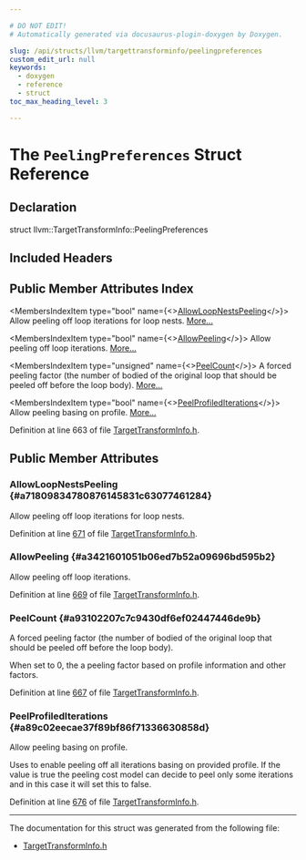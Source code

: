 ```yaml
---

# DO NOT EDIT!
# Automatically generated via docusaurus-plugin-doxygen by Doxygen.

slug: /api/structs/llvm/targettransforminfo/peelingpreferences
custom_edit_url: null
keywords:
  - doxygen
  - reference
  - struct
toc_max_heading_level: 3

---
```





# The `PeelingPreferences` Struct Reference

<DoxygenPage pluginConfig={pluginConfig}>



## Declaration

<CodeBlock>struct llvm::TargetTransformInfo::PeelingPreferences</CodeBlock>

## Included Headers

<IncludesList>
<IncludesListItem
  filePath="llvm/Analysis/TargetTransformInfo.h"
  permalink="/docs/api/files/include/include/llvm/include/llvm/analysis/targettransforminfo-h"
  isLocal="true" />
</IncludesList>

## Public Member Attributes Index

<MembersIndex>

<MembersIndexItem
  type="bool"
  name={<><a href="#a71809834780876145831c63077461284">AllowLoopNestsPeeling</a></>}>
Allow peeling off loop iterations for loop nests. <a href="#a71809834780876145831c63077461284">More...</a>
</MembersIndexItem>

<MembersIndexItem
  type="bool"
  name={<><a href="#a3421601051b06ed7b52a09696bd595b2">AllowPeeling</a></>}>
Allow peeling off loop iterations. <a href="#a3421601051b06ed7b52a09696bd595b2">More...</a>
</MembersIndexItem>

<MembersIndexItem
  type="unsigned"
  name={<><a href="#a93102207c7c9430df6ef02447446de9b">PeelCount</a></>}>
A forced peeling factor (the number of bodied of the original loop that should be peeled off before the loop body). <a href="#a93102207c7c9430df6ef02447446de9b">More...</a>
</MembersIndexItem>

<MembersIndexItem
  type="bool"
  name={<><a href="#a89c02eecae37f89bf86f71336630858d">PeelProfiledIterations</a></>}>
Allow peeling basing on profile. <a href="#a89c02eecae37f89bf86f71336630858d">More...</a>
</MembersIndexItem>

</MembersIndex>


Definition at line 663 of file <a href="/docs/api/files/include/include/llvm/include/llvm/analysis/targettransforminfo-h">TargetTransformInfo.h</a>.

<SectionDefinition>

## Public Member Attributes

### AllowLoopNestsPeeling {#a71809834780876145831c63077461284}

<MemberDefinition
  prototype="bool llvm::TargetTransformInfo::PeelingPreferences::AllowLoopNestsPeeling">
Allow peeling off loop iterations for loop nests.

Definition at line <a href="/docs/api/files/include/include/llvm/include/llvm/analysis/targettransforminfo-h/#l00671">671</a> of file <a href="/docs/api/files/include/include/llvm/include/llvm/analysis/targettransforminfo-h">TargetTransformInfo.h</a>.
</MemberDefinition>

### AllowPeeling {#a3421601051b06ed7b52a09696bd595b2}

<MemberDefinition
  prototype="bool llvm::TargetTransformInfo::PeelingPreferences::AllowPeeling">
Allow peeling off loop iterations.

Definition at line <a href="/docs/api/files/include/include/llvm/include/llvm/analysis/targettransforminfo-h/#l00669">669</a> of file <a href="/docs/api/files/include/include/llvm/include/llvm/analysis/targettransforminfo-h">TargetTransformInfo.h</a>.
</MemberDefinition>

### PeelCount {#a93102207c7c9430df6ef02447446de9b}

<MemberDefinition
  prototype="unsigned llvm::TargetTransformInfo::PeelingPreferences::PeelCount">
A forced peeling factor (the number of bodied of the original loop that should be peeled off before the loop body).

When set to 0, the a peeling factor based on profile information and other factors.

Definition at line <a href="/docs/api/files/include/include/llvm/include/llvm/analysis/targettransforminfo-h/#l00667">667</a> of file <a href="/docs/api/files/include/include/llvm/include/llvm/analysis/targettransforminfo-h">TargetTransformInfo.h</a>.
</MemberDefinition>

### PeelProfiledIterations {#a89c02eecae37f89bf86f71336630858d}

<MemberDefinition
  prototype="bool llvm::TargetTransformInfo::PeelingPreferences::PeelProfiledIterations">
Allow peeling basing on profile.

Uses to enable peeling off all iterations basing on provided profile. If the value is true the peeling cost model can decide to peel only some iterations and in this case it will set this to false.

Definition at line <a href="/docs/api/files/include/include/llvm/include/llvm/analysis/targettransforminfo-h/#l00676">676</a> of file <a href="/docs/api/files/include/include/llvm/include/llvm/analysis/targettransforminfo-h">TargetTransformInfo.h</a>.
</MemberDefinition>

</SectionDefinition>

<hr/>

The documentation for this struct was generated from the following file:

<ul>
<li><a href="/docs/api/files/include/include/llvm/include/llvm/analysis/targettransforminfo-h">TargetTransformInfo.h</a></li>
</ul>

</DoxygenPage>
